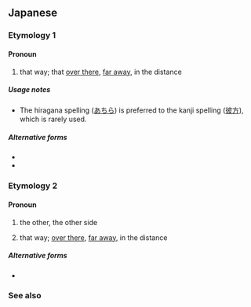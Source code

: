 ==Japanese==
{{ja-kanjitab|あ|ちら|yomi=irr}}

===Etymology 1===

====Pronoun====
{{ja-pos|pronoun|あちら}}

# that way; that [[over there]], [[far away]], in the distance

=====Usage notes=====
* The hiragana spelling ([[あちら]]) is preferred to the kanji spelling ([[彼方]]), which is rarely used.

=====Alternative forms=====
* {{l|ja|あち}}
* {{l|ja|あっち}}
{{ja-kanjitab|yomi=irr}}

===Etymology 2===

====Pronoun====
{{ja-pos|pronoun|かなた}}

# the other, the other side
#:{{ja-usex|'''彼方'''の神、クルフィックス|'''^かなた''' の ^かみ、^クルフィックス|Kruphix, God of Horizons}}
# that way; [[over there]], [[far away]], in the distance

=====Alternative forms=====
* {{l|ja|あなた}}

===See also===
{{Japanese demonstratives}}
